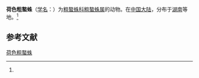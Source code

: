 {{Speciesbox
| name = 荷色粗螯蛛
| status = 
| status_system = 
| image = 
| genus = Prodidomus
| species = rufus
| authority = (Hentz, 1847)<ref name='id14297'>{{cite web| url =http://www.bioinfo.cn/db05/BjdwSpecies.php?action=view&id=14297| title =荷色粗螯蛛| work =《中国动物物种编目数据库》| publisher =中国科学院微生物研究所| author =中国科学院动物研究所| accessdate =2009-04-28| deadurl =yes| archiveurl =https://web.archive.org/web/20160305063641/http://www.bioinfo.cn/db05/BjdwSpecies.php?action=view&id=14297| archivedate =2016-03-05}}</ref>
}}

'''荷色粗螯蛛'''（[[学名|学名]]：{{lang|la|''Prodidomus rufus''}}）为[[粗螯蛛科|粗螯蛛科]][[粗螯蛛属|粗螯蛛属]]的动物。在[[中国大陆|中国大陆]]，分布于[[湖南|湖南]]等地。<ref name='id14297'/>

== 参考文献 ==
{{reflist}}

{{Wikispecies|Prodidomus rufus}}
{{Taxonbar|from=Q2148117}}

[[Category:粗螯蛛属|荷色粗螯蛛]]


{{蜘蛛小作品}}